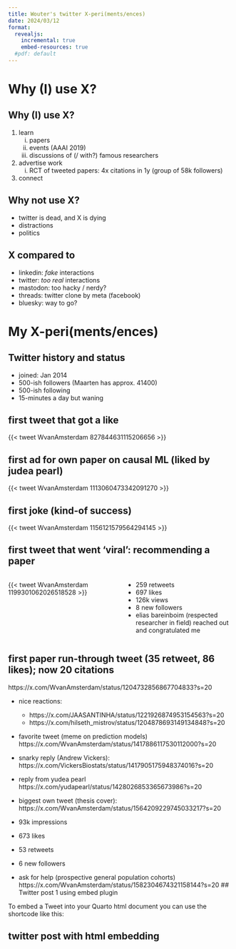```yaml
---
title: Wouter's twitter X-peri(ments/ences)
date: 2024/03/12
format:
  revealjs:
    incremental: true
    embed-resources: true
  #pdf: default
---
```


# Why (I) use X?

## Why (I) use X?

1. learn
    i) papers
    ii) events (AAAI 2019)
    iii) discussions of (/ with?) famous researchers
2. advertise work
    i) RCT of tweeted papers: 4x citations in 1y (group of 58k followers) 
<!-- https://x.com/JSheltzer/status/1272574976454012930?s=20 -->
3. connect

## Why not use X?

- twitter is dead, and X is dying
- distractions
- politics


## X compared to

- linkedin: *fake* interactions
- twitter: *too real* interactions
- mastodon: too hacky / nerdy?
- threads: twitter clone by meta (facebook)
- bluesky: way to go?

# My X-peri(ments/ences)

## Twitter history and status

- joined: Jan 2014
<!--https://x.com/WvanAmsterdam/status/432149806535168000?s=20-->
<!--retweet:-->
<!--https://x.com/Pontifex/status/425573891369472000?s=20-->
- 500-ish followers (Maarten has approx. 41400)
- 500-ish following
- 15-minutes a day but waning


## first tweet that got a like

{{< tweet WvanAmsterdam 827844631115206656 >}}

<!-- https://twitter.com/WvanAmsterdam/status/827844631115206656 -->
<!-- https://twitter.com/WvanAmsterdam/status/ -->

<!-- ## first tweet on causal inference (1 like): -->
<!-- https://x.com/WvanAmsterdam/status/1000032772373827587?s=20 -->

## first ad for own paper on causal ML (liked by judea pearl)

{{< tweet WvanAmsterdam 1113060473342091270 >}}

<!-- https://x.com/WvanAmsterdam/status/1113060473342091270?s=20 -->

## first joke (kind-of success)

{{< tweet WvanAmsterdam 1156121579564294145 >}}
<!-- https://x.com/WvanAmsterdam/status/1156121579564294145?s=20 -->

## first tweet that went 'viral': recommending a paper

::::{.columns}

:::{.column width="40%"}
{{< tweet WvanAmsterdam 1199301062026518528 >}}
<!-- https://x.com/WvanAmsterdam/status/1199301062026518528?s=20 -->

:::

:::{.column width="40%"}

- 259 retweets
- 697 likes
- 126k views
- 8 new followers
- elias bareinboim (respected researcher in field) reached out and congratulated me

:::
::::


## first paper run-through tweet (35 retweet, 86 likes); now 20 citations

https://x.com/WvanAmsterdam/status/1204732856867704833?s=20

- nice reactions:
  - https://x.com/JAASANTINHA/status/1221926874953154563?s=20
  - https://x.com/hilseth_mistrov/status/1204878693149134848?s=20

- favorite tweet (meme on prediction models)
https://x.com/WvanAmsterdam/status/1417886117530112000?s=20

- snarky reply (Andrew Vickers):
https://x.com/VickersBiostats/status/1417905175948374016?s=20

- reply from yudea pearl
https://x.com/yudapearl/status/1428026853365673986?s=20

- biggest own tweet (thesis cover):
https://x.com/WvanAmsterdam/status/1564209229745033217?s=20

- 93k impressions
- 673 likes
- 53 retweets
- 6 new followers

- ask for help (prospective general population cohorts)
https://x.com/WvanAmsterdam/status/1582304674321158144?s=20
## Twitter post 1 using embed plugin

To embed a Tweet into your Quarto html document you can use the shortcode like this:

<!--{{< tweet wvanamsterdam 1733080959988183513 >}}-->

## twitter post with html embedding

